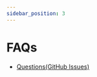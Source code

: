 ```yaml
---
sidebar_position: 3
---
```


# FAQs

- [Questions(GitHub Issues)](https://github.com/cam-inc/pde.js/issues?q=is%3Aopen+is%3Aissue+label%3Aquestion)
